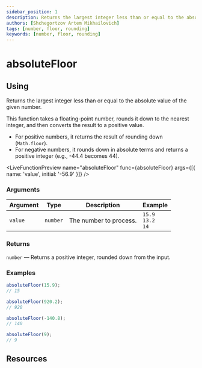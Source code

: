 ```yaml
---
sidebar_position: 1
description: Returns the largest integer less than or equal to the absolute value of the given number.
authors: [Shchegortzov Artem Mikhailovich]
tags: [number, floor, rounding]
keywords: [number, floor, rounding]
---
```




# absoluteFloor

## Using

Returns the largest integer less than or equal to the absolute value of the given number.

This function takes a floating-point number, rounds it down to the nearest integer, and then converts the result to a positive value.

- For positive numbers, it returns the result of rounding down (`Math.floor`).
- For negative numbers, it rounds down in absolute terms and returns a positive integer (e.g., -44.4 becomes 44).

<LiveFunctionPreview
  name="absoluteFloor"
  func={absoluteFloor}
  args={[{ name: 'value', initial: '-56.9' }]}
/>

### Arguments

| Argument | Type     | Description            | Example                          |
| -------- | -------- | ---------------------- | -------------------------------- |
| `value`  | `number` | The number to process. | `15.9` <br /> `13.2` <br /> `14` |

### Returns

`number` — Returns a positive integer, rounded down from the input.

### Examples

```js
absoluteFloor(15.9);
// 15

absoluteFloor(920.2);
// 920

absoluteFloor(-140.8);
// 140

absoluteFloor(9);
// 9
```

## Resources

<Resources constants={constants} />
